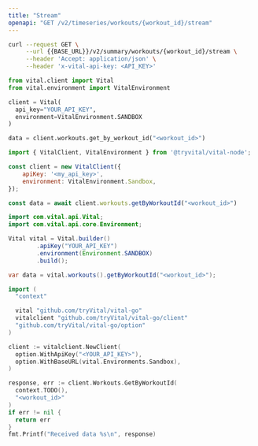 ```yaml
---
title: "Stream"
openapi: "GET /v2/timeseries/workouts/{workout_id}/stream"
---
```


<RequestExample>

```bash cURL
curl --request GET \
     --url {{BASE_URL}}/v2/summary/workouts/{workout_id}/stream \
     --header 'Accept: application/json' \
     --header 'x-vital-api-key: <API_KEY>'
```

```python Python
from vital.client import Vital
from vital.environment import VitalEnvironment

client = Vital(
  api_key="YOUR_API_KEY",
  environment=VitalEnvironment.SANDBOX
)

data = client.workouts.get_by_workout_id("<workout_id>")
```

```javascript Node
import { VitalClient, VitalEnvironment } from '@tryvital/vital-node';

const client = new VitalClient({
    apiKey: '<my_api_key>',
    environment: VitalEnvironment.Sandbox,
});

const data = await client.workouts.getByWorkoutId("<workout_id>")
```

```java Java
import com.vital.api.Vital;
import com.vital.api.core.Environment;

Vital vital = Vital.builder()
        .apiKey("YOUR_API_KEY")
        .environment(Environment.SANDBOX)
        .build();

var data = vital.workouts().getByWorkoutId("<workout_id>");
```

```go Go
import (
  "context"

  vital "github.com/tryVital/vital-go"
  vitalclient "github.com/tryVital/vital-go/client"
  "github.com/tryVital/vital-go/option"
)

client := vitalclient.NewClient(
  option.WithApiKey("<YOUR_API_KEY>"),
  option.WithBaseURL(vital.Environments.Sandbox),
)

response, err := client.Workouts.GetByWorkoutId(
  context.TODO(), 
  "<workout_id>"
)
if err != nil {
  return err
}
fmt.Printf("Received data %s\n", response)
```

</RequestExample>
